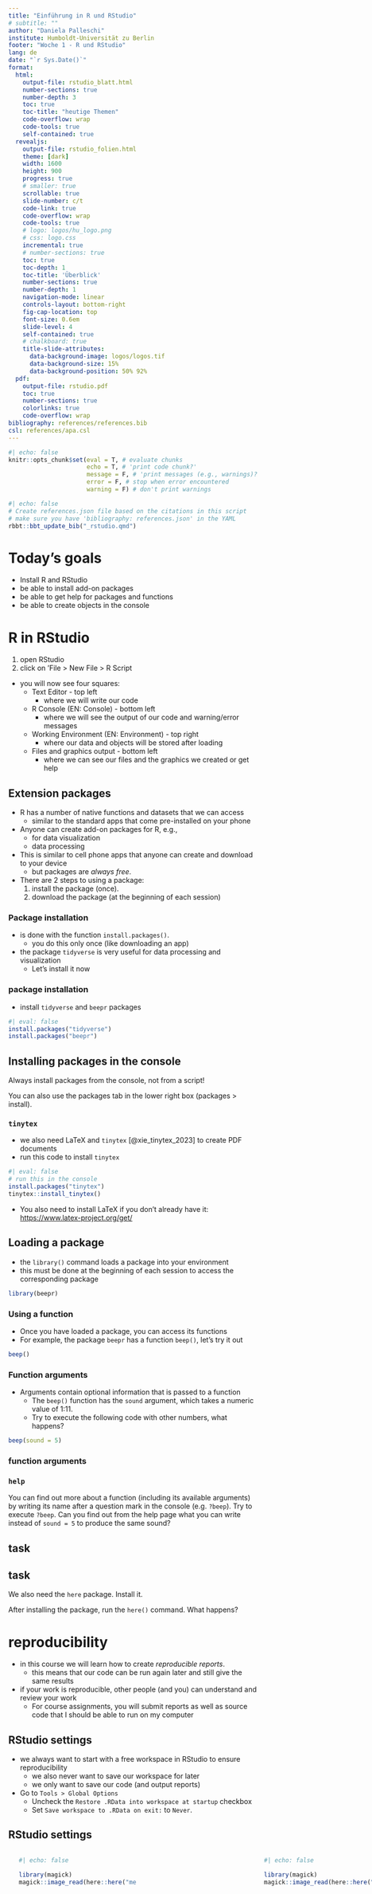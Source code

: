 ```yaml
---
title: "Einführung in R und RStudio"
# subtitle: ""
author: "Daniela Palleschi"
institute: Humboldt-Universität zu Berlin
footer: "Woche 1 - R und RStudio"
lang: de
date: "`r Sys.Date()`"
format:
  html:
    output-file: rstudio_blatt.html
    number-sections: true
    number-depth: 3
    toc: true
    toc-title: "heutige Themen"
    code-overflow: wrap
    code-tools: true
    self-contained: true
  revealjs: 
    output-file: rstudio_folien.html
    theme: [dark]
    width: 1600
    height: 900
    progress: true
    # smaller: true
    scrollable: true
    slide-number: c/t
    code-link: true
    code-overflow: wrap
    code-tools: true
    # logo: logos/hu_logo.png
    # css: logo.css
    incremental: true
    # number-sections: true
    toc: true
    toc-depth: 1
    toc-title: 'Überblick'
    number-sections: true
    number-depth: 1
    navigation-mode: linear
    controls-layout: bottom-right
    fig-cap-location: top
    font-size: 0.6em
    slide-level: 4
    self-contained: true
    # chalkboard: true
    title-slide-attributes: 
      data-background-image: logos/logos.tif
      data-background-size: 15%
      data-background-position: 50% 92%
  pdf:
    output-file: rstudio.pdf
    toc: true
    number-sections: true
    colorlinks: true
    code-overflow: wrap
bibliography: references/references.bib
csl: references/apa.csl
---
```


```r
#| echo: false
knitr::opts_chunk$set(eval = T, # evaluate chunks
                      echo = T, # 'print code chunk?'
                      message = F, # 'print messages (e.g., warnings)?'
                      error = F, # stop when error encountered
                      warning = F) # don't print warnings
```

```r
#| echo: false
# Create references.json file based on the citations in this script
# make sure you have 'bibliography: references.json' in the YAML
rbbt::bbt_update_bib("_rstudio.qmd")
```

# Today's goals {-}

- Install R and RStudio
- be able to install add-on packages
- be able to get help for packages and functions
- be able to create objects in the console

# R in RStudio

1. open RStudio
2. click on 'File > New File > R Script

- you will now see four squares:
    - Text Editor - top left
        - where we will write our code
    - R Console (EN: Console) - bottom left
        - where we will see the output of our code and warning/error messages
    - Working Environment (EN: Environment) - top right
        - where our data and objects will be stored after loading
    - Files and graphics output - bottom left
        - where we can see our files and the graphics we created or get help

## Extension packages

- R has a number of native functions and datasets that we can access
    - similar to the standard apps that come pre-installed on your phone
- Anyone can create add-on packages for R, e.g.,
    - for data visualization
    - data processing
- This is similar to cell phone apps that anyone can create and download to your device
    - but packages are *always free*.
- There are 2 steps to using a package:
    1. install the package (once).
    2. download the package (at the beginning of each session)

### Package installation

- is done with the function `install.packages()`.
    - you do this only once (like downloading an app)
- the package `tidyverse` is very useful for data processing and visualization
    - Let's install it now

### package installation {.unlisted .unnumbered}

- install `tidyverse` and `beepr` packages

```r
#| eval: false
install.packages("tidyverse")
install.packages("beepr")
```

::: callout-important
## Installing packages in the console

Always install packages from the console, not from a script!

You can also use the packages tab in the lower right box (packages \> install).
:::

### `tinytex`

- we also need LaTeX and `tinytex` [@xie_tinytex_2023] to create PDF documents
- run this code to install `tinytex`

```r
#| eval: false
# run this in the console
install.packages("tinytex")
tinytex::install_tinytex()
```

- You also need to install LaTeX if you don't already have it: <https://www.latex-project.org/get/>

## Loading a package

- the `library()` command loads a package into your environment
- this must be done at the beginning of each session to access the corresponding package

```r
library(beepr)
```

### Using a function

- Once you have loaded a package, you can access its functions
- For example, the package `beepr` has a function `beep()`, let's try it out

```r
beep()
```

### Function arguments

- Arguments contain optional information that is passed to a function
  + The `beep()` function has the `sound` argument, which takes a numeric value of 1:11.
  + Try to execute the following code with other numbers, what happens?

```r
beep(sound = 5)
```

### function arguments {.unlisted .unnumbered}

::: callout-note
### `help`
You can find out more about a function (including its available arguments) by writing its name after a question mark in the console (e.g. `?beep`). Try to execute `?beep`. Can you find out from the help page what you can write instead of `sound = 5` to produce the same sound?
:::

## task

::: callout-tip
## task

We also need the `here` package. Install it.

After installing the package, run the `here()` command. What happens?
:::

# reproducibility

- in this course we will learn how to create *reproducible reports*.
    - this means that our code can be run again later and still give the same results
- if your work is reproducible, other people (and you) can understand and review your work
    - For course assignments, you will submit reports as well as source code that I should be able to run on my computer

## RStudio settings

- we always want to start with a free workspace in RStudio to ensure reproducibility
    - we also never want to save our workspace for later
    - we only want to save our code (and output reports)
- Go to `Tools > Global Options`
    - Uncheck the `Restore .RData into workspace at startup` checkbox
    - Set `Save workspace to .RData on exit:` to `Never`.

## RStudio settings {.unlisted .unnumbered}

:::: columns
::: {.column width="50%"}
`RStudio: Tools > Global Options`:

- `Restore .RData into workspace at startup`
    - no
- `Save workspace to .RData on exit:`
    - Never

:::
::: {.content-visible when-format="revealjs"}
::: {.column width="50%"}
```r
#| echo: false

library(magick)
magick::image_read(here::here("media/RStudio_global-options.png"))
```
:::
:::

::: {.content-visible when-format="pdf"}
::: {.column width="50%"}
```r
#| echo: false

library(magick)
magick::image_read(here::here("media/RStudio_global-options.png"))
```
:::
:::
::::

::: {.content-hidden when-format="revealjs"}
::: {.content-hidden when-format="pdf"}
```r
#| echo: false

library(magick)
magick::image_read(here::here("media/RStudio_global-options.png"))
```
:::
:::

## RStudio settings {.unlisted .unnumbered}

- Click on `Appearance` (left column)
    - Open the `Editor Theme` options and choose a color scheme you like
    - You can also change the font/font size if you want to

## R-Projects

- Before we continue, you will need to set up an R project for this course:
    - In RStudio: `File > New Project > New Directory > New Project > Create Project`.
    - Name the project for this course

- :: callout-tip
    In your computer's file manager, navigate to the project folder: click on the file `.RProj`.
    :::

    - This will open RStudio
    - Create a new folder named `data`.
    - Create a new folder where you will store your course notes/exercises (name it whatever you want)

### Project folder structure

::: {.column width="30%"}
New folder (EN: New Folder)

- data (exactly what you call it)
- notes (or whatever you want to call it)

- In the 'notes' folder, create another folder called '01-rstudio'.
  + This is the folder that contains today's script.
:::

::: {.content-hidden when-format="html"}
::: {.column width="70%"}
```r
#| echo: false

library(magick)
magick::image_read(here::here("media/RProj_folders.png"))
```
:::
:::

::: {.content-visible when-format="html"}
```r
#| echo: false

library(magick)
magick::image_read(here::here("media/RProj_folders.png"))
```
:::


## Task {.smaller}

::: {.column width="40%"}

- in RStudio: 'File > New File > R Script'.
  + when a new window opens in the upper left corner: `File > Save As...'.
    + save it in your 01-rstudio folder
  + write at the top of the script: `# Applied Data Processing and Visualization - Week 1 (04/17/2023)`.
  
:::

::: {.content-hidden when-format="html"}
::: {.column width="60%"}
```r
#| echo: false

library(magick)
magick::image_read(here::here("media/Rscript_day1.png"))
```
:::
:::

::: {.content-visible when-format="html"}
```r
#| echo: false

library(magick)
magick::image_read(here::here("media/Rscript_day1.png"))
```
:::


# Calculations in R

- we can do calculations in R
- we can add (`+`), subtract (`-`), multiply (`*`) and divide (`/`)

# Calculate in R {.unlisted .unnumbered}

:: callout-tip
### Task

1. try to perform the following calculations in the console:

::: {.column width="50%"}
```r
#| output-location: column-fragment
#| code-line-numbers: false
# addition
16+32
```

```r
#| output-location: column-fragment
#| code-line-numbers: false
# multiplication
16*32
```
:::

::: {.column width="50%"}
```r
#| output-location: column-fragment
#| code-line-numbers: false
# subtraction
16-32
```

```r
#| output-location: column-fragment
#| code-line-numbers: false
# division
16/32
```


2. write these calculations into your script and press `Cmd/Ctrl-Enter` to execute them
  + What happens?
:::
:::


## objects

- we can also store values as objects/variables stored in the working environment

```r
x <- 16
y <- 32
```

:: callout-note
## Assignment operator

The symbol `<-` is a so-called *assignment operator*. It creates a new object in your working environment or overwrites an existing object with the same name. It is like an arrow that says "take what is on the right and save it as the object name on the left".
:::

## Calculating with functions

- there are also built-in functions for more complex calculations
  + e.g., `mean()` (DE: average), `sum()` (DE: sum)
- what happens if we execute the following?

```r
#| output-location: column-fragment
sum(6,10)
```

```r
#| output-location: column-fragment
6+10
```

```r
#| output-location: column-fragment
mean(6,10)
```

```r
#| output-location: column-fragment
(6+10)/2
```

## Calculate with functions {.unlisted .unnumbered}

- the function `mean()` takes only one argument; everything else is ignored
  + the comma in `6,10` lists 2 arguments, so everything after the comma is ignored
- if we want to include more than one object in an argument, we must use the "concatenate" function `c()`
  + "concatenate" means to join or combine

```r
#| output-location: column-fragment
mean(c(6,10))
```

## computing with functions {.unlisted .unnumbered}

- You can also use named objects (i.e., those in your working environment) that have a numeric value

:: callout-tip
## Task

1. try to execute the function `mean()` with your stored variables (`x` and `y`) as "chained" arguments
2. do the same with the function `sum()`. What happens if you do not use `c()`?
:::

# final result

- Save your R script (`File > Save`, or `Cmd/Ctrl-S`)

- You should now have a *RProject folder* for this course, containing the following:
  + `course_name.RProj`
  + a folder named `data`
  + a folder named `notes`, which contains
      + a folder named `01-rstudio` that contains the following
        + a `.R` file containing today's work
- You now know how to
  + perform *simple calculations* in R
  + save *objects* in your working environment
  + perform simple mathematical calculations with your saved objects

# Session Info

- Um die Reproduzierbarkeit zu verbessern, ist es nützlich, die Version von R, RStudio und die verwendeten Pakete zu verfolgen
  + Zu diesem Zweck können Sie die folgenden Befehle ausführen:

```r
# R version
R.version.string
# R version name
R.version$nickname
```

```r
#| eval: false
# RStudio version
RStudio.Version()$version
# RStudio version name
RStudio.Version()$release_name
```

```r
#| eval: false
# alle Paketeversionen
sessionInfo()
```


```r
#| eval: false
#| echo: false
# N.B., RStudio.Version can also be called using
rstudioapi::versionInfo()
# but neither will run during a knit/render; so manually run and update inline text
```


## Session Info {-}

```r
#| eval: false
#| echo: false
# RStudio version
RStudio.Version()$version
# RStudio version name
RStudio.Version()$release_name
```


Made with `r R.version.string` (`r R.version$nickname`) and RStudio Version 2023.3.0.386 (Cherry Blossom).

```r
sessionInfo()
```

# References {.unlisted .unnumbered visibility="uncounted"}

::: {#refs custom-style="Bibliography"}
:::
